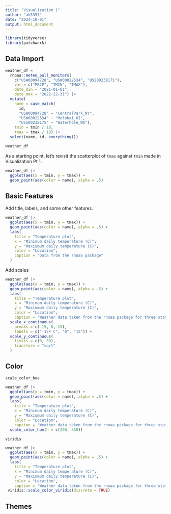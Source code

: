 ```yaml
---
title: "Visualization 1"
author: "ak5357"
date: "2024-10-01"
output: html_document
---
```


```r
library(tidyverse)
library(patchwork)
```

## Data Import

```r
weather_df = 
  rnoaa::meteo_pull_monitors(
    c("USW00094728", "USW00022534", "USS0023B17S"),
    var = c("PRCP", "TMIN", "TMAX"), 
    date_min = "2021-01-01",
    date_max = "2022-12-31") |>
  mutate(
    name = case_match(
      id, 
      "USW00094728" ~ "CentralPark_NY", 
      "USW00022534" ~ "Molokai_HI",
      "USS0023B17S" ~ "Waterhole_WA"),
    tmin = tmin / 10,
    tmax = tmax / 10) |>
  select(name, id, everything())

weather_df
```


As a starting point, let’s revisit the scatterplot of `tmax` against `tmin` made in Visualization Pt 1.
```r
weather_df |> 
  ggplot(aes(x = tmin, y = tmax)) + 
  geom_point(aes(color = name), alpha = .5)

```

## Basic Features

Add title, labels, and some other features.
```r
weather_df |> 
  ggplot(aes(x = tmin, y = tmax)) + 
  geom_point(aes(color = name), alpha = .5) + 
  labs(
    title = "Temperature plot",
    x = "Minimum daily temperature (C)",
    y = "Maxiumum daily temperature (C)",
    color = "Location",
    caption = "Data from the rnoaa package"
  )
```


Add scales
```r
weather_df |> 
  ggplot(aes(x = tmin, y = tmax)) + 
  geom_point(aes(color = name), alpha = .5) + 
  labs(
    title = "Temperature plot",
    x = "Minimum daily temperature (C)",
    y = "Maxiumum daily temperature (C)",
    color = "Location",
    caption = "Weather data taken from the rnoaa package for three stations.") + 
  scale_x_continuous(
    breaks = c(-15, 0, 15), 
    labels = c("-15º C", "0", "15")) +
  scale_y_continuous(
    limits = c(0, 30),
    transform = "sqrt"
  )
```


## Color

`scale_color_hue`
```r
weather_df |> 
  ggplot(aes(x = tmin, y = tmax)) + 
  geom_point(aes(color = name), alpha = .5) + 
  labs(
    title = "Temperature plot",
    x = "Minimum daily temperature (C)",
    y = "Maxiumum daily temperature (C)",
    color = "Location",
    caption = "Weather data taken from the rnoaa package for three stations.") +
  scale_color_hue(h = c(200, 350))
```

`viridis`
```r
weather_df |> 
  ggplot(aes(x = tmin, y = tmax)) + 
  geom_point(aes(color = name), alpha = .5) + 
  labs(
    title = "Temperature plot",
    x = "Minimum daily temperature (C)",
    y = "Maxiumum daily temperature (C)",
    color = "Location",
    caption = "Weather data taken from the rnoaa package for three stations.") +
 viridis::scale_color_viridis(discrete = TRUE)
```


## Themes













